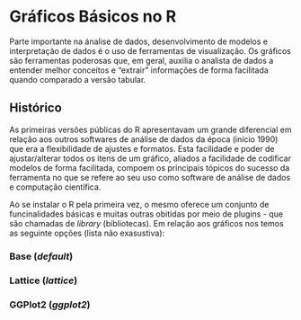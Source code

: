 # Gráficos Básicos no R {#graph_base}

<script src=https://cdn.datacamp.com/datacamp-light-latest.min.js></script>

Parte importante na ánalise de dados, desenvolvimento de modelos e interpretação de dados é o uso de ferramentas de visualização. Os gráficos são ferramentas poderosas que, em geral, auxilia o analista de dados a entender melhor conceitos e "extrair" informações de forma facilitada quando comparado a versão tabular.

## Histórico

As primeiras versões públicas do R apresentavam um grande diferencial em relação aos outros softwares de análise de dados da época (início 1990) que era a flexibilidade de ajustes e formatos. Esta facilidade e poder de ajustar/alterar todos os itens de um gráfico, aliados a facilidade de codificar modelos de forma facilitada, compoem os principais tópicos do sucesso da ferramenta no que se refere ao seu uso como software de análise de dados e computação científica.

Ao se instalar o R pela primeira vez, o mesmo oferece um conjunto de funcinalidades básicas e muitas outras obitidas por meio de plugins - que são chamadas de _library_ (bibliotecas). Em relação aos gráficos nos temos as seguinte opções (lista não exasustiva):

### Base (_default_)

### Lattice (_lattice_)

### GGPlot2 (_ggplot2_)

